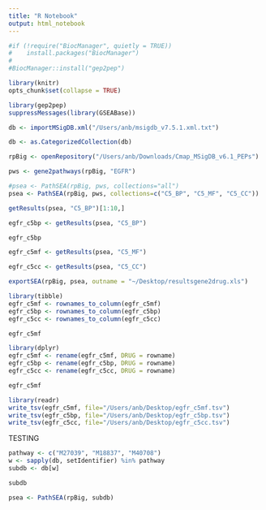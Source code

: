 ```yaml
---
title: "R Notebook"
output: html_notebook
---
```




```r
#if (!require("BiocManager", quietly = TRUE))
#    install.packages("BiocManager")
#
#BiocManager::install("gep2pep")
```

```r
library(knitr)
opts_chunk$set(collapse = TRUE)

library(gep2pep)
suppressMessages(library(GSEABase))
```

```r
db <- importMSigDB.xml("/Users/anb/msigdb_v7.5.1.xml.txt")

db <- as.CategorizedCollection(db)
```

```r
rpBig <- openRepository("/Users/anb/Downloads/Cmap_MSigDB_v6.1_PEPs")
```



```r
pws <- gene2pathways(rpBig, "EGFR")
```


```r
#psea <- PathSEA(rpBig, pws, collections="all")
psea <- PathSEA(rpBig, pws, collections=c("C5_BP", "C5_MF", "C5_CC"))

```




```r
getResults(psea, "C5_BP")[1:10,]

```

```r
egfr_c5bp <- getResults(psea, "C5_BP")
```


```r
egfr_c5bp
```
```r
egfr_c5mf <- getResults(psea, "C5_MF")
```


```r
egfr_c5cc <- getResults(psea, "C5_CC")
```


```r
exportSEA(rpBig, psea, outname = "~/Desktop/resultsgene2drug.xls")
```



```r
library(tibble)
egfr_c5mf <- rownames_to_column(egfr_c5mf) 
egfr_c5bp <- rownames_to_column(egfr_c5bp)
egfr_c5cc <- rownames_to_column(egfr_c5cc)
```

```r
egfr_c5mf
```


```r
library(dplyr)
egfr_c5mf <- rename(egfr_c5mf, DRUG = rowname)
egfr_c5bp <- rename(egfr_c5bp, DRUG = rowname)
egfr_c5cc <- rename(egfr_c5cc, DRUG = rowname)
```

```r
egfr_c5mf
```


```r
library(readr)
write_tsv(egfr_c5mf, file="/Users/anb/Desktop/egfr_c5mf.tsv")
write_tsv(egfr_c5bp, file="/Users/anb/Desktop/egfr_c5bp.tsv")
write_tsv(egfr_c5cc, file="/Users/anb/Desktop/egfr_c5cc.tsv")
```














################# TESTING #######################

```r
pathway <- c("M27039", "M18837", "M40708")
w <- sapply(db, setIdentifier) %in% pathway
subdb <- db[w]

```


```r
subdb
```

```r
psea <- PathSEA(rpBig, subdb)
```





